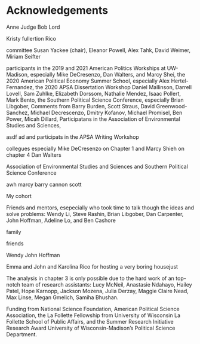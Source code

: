 # Acknowledgements

Anne Judge Bob Lord

Kristy fullertion Rico

committee 
Susan Yackee (chair), Eleanor Powell, Alex Tahk, David Weimer, Miriam Seifter

participants in
the 2019 and 2021 American Politics Workships at UW-Madison, especially Mike DeCresenzo, Dan Walters, and Marcy Shei, 
the 2020 American Political Economy Summer School, especially Alex Hertel-Fernandez, the 2020 APSA Dissertation Workshop Daniel Mallinson, Darrell Lovell, Sam Zuhlke, Elizabeth Dorssom, Nathalie Mendez, Isaac Pollert, Mark Bento,
the Southern Political Science Conference, especially Brian Libgober, 
Comments from
Barry Burden, 
Scott Straus,
David Greenwood-Sanchez, 
Michael Decrescenzo,
Dmitry Kofanov,
Michael Promisel,
Ben Power,
Micah Dillard,
Participatans in the Association of Environmental Studies and Sciences,

asdf ad and participats in the APSA Writing Workshop 

collegues
especially Mike DeCresenzo on Chapter 1 and Marcy Shieh on chapter 4 Dan Walters

 Association of Environmental Studies and Sciences and Southern Political Science Conference

awh 
marcy 
barry 
cannon 
scott 

My cohort 


Friends and mentors, esepecially  who took time to talk though the ideas and solve problems: Wendy Li, Steve Rashin, Brian Libgober, Dan Carpenter, John Hoffman, Adeline Lo, and Ben Cashore


family 

friends 

Wendy John Hoffman

Emma and John and Karolina Rico for hosting a very boring housejust 

The analysis in chapter 3 is only possible due to the hard work of an top-notch team of research assistants: Lucy McNeil, Anastasie Ndahayo, Hailey Patel, Hope Karnopp, Jackson Mozena, Julia Derzay, Maggie Claire Nead, Max Linse, Megan Gmelich, Samiha Bhushan.

Funding from National Science Foundation, American Political Science Association, the La Follette Fellowship from University of Wisconsin La Follette School of Public Affairs, and the Summer Research Initiative Research Award University of Wisconsin-Madison's Political Science Department.